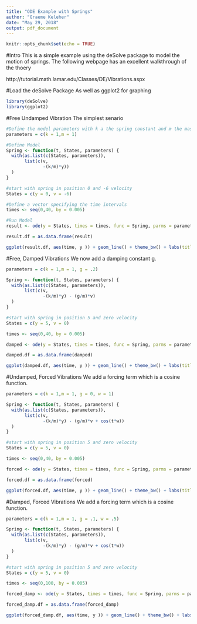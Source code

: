 ---
title: "ODE Example with Springs"
author: "Graeme Keleher"
date: "May 29, 2018"
output: pdf_document
---

```{r setup, include=FALSE}
knitr::opts_chunk$set(echo = TRUE)
```

#Intro
This is a simple example using the deSolve package to model the motion of springs. The following webpage has an excellent walkthrough of the thoery

http://tutorial.math.lamar.edu/Classes/DE/Vibrations.aspx


#Load the deSolve Package 
As well as ggplot2 for graphing
```{r message=FALSE, warning=FALSE}
library(deSolve)
library(ggplot2)
```


#Free Undamped Vibration
The simplest senario
```{r}

#Define the model parameters with k a the spring constant and m the mass
parameters = c(k = 1,m = 1)

#Define Model
Spring <- function(t, States, parameters) {
  with(as.list(c(States, parameters)),
       list(c(v,
              -(k/m)*y))
  )
}

#start with spring in position 0 and -6 velocity
States = c(y = 0, v = -6)

#Define a vector specifying the time intervals
times <- seq(0,40, by = 0.005)

#Run Model
result <- ode(y = States, times = times, func = Spring, parms = parameters)
```


```{r, echo = FALSE}
result.df = as.data.frame(result)

ggplot(result.df, aes(time, y )) + geom_line() + theme_bw() + labs(title = "Free, Undamped Vibrations", x = "Time (in seconds)", y = "Distance (in cm)")
```


#Free, Damped Vibrations
We now add a damping constant g. 
```{r}

parameters = c(k = 1,m = 1, g = .2)

Spring <- function(t, States, parameters) {
  with(as.list(c(States, parameters)),
       list(c(v,
              -(k/m)*y) - (g/m)*v)
  )
}

#start with spring in position 5 and zero velocity
States = c(y = 5, v = 0)

times <- seq(0,40, by = 0.005)

damped <- ode(y = States, times = times, func = Spring, parms = parameters)
```



```{r, echo = FALSE}
damped.df = as.data.frame(damped)

ggplot(damped.df, aes(time, y )) + geom_line() + theme_bw() + labs(title = "Free, Damped Vibrations", x = "Time (in seconds)", y = "Distance (in cm)")
```

#Undamped, Forced Vibrations
We add a forcing term which is a cosine function.
```{r}
parameters = c(k = 1,m = 1, g = 0, w = 1)

Spring <- function(t, States, parameters) {
  with(as.list(c(States, parameters)),
       list(c(v,
              -(k/m)*y) - (g/m)*v + cos(t*w))
  )
}

#start with spring in position 5 and zero velocity
States = c(y = 5, v = 0)

times <- seq(0,40, by = 0.005)

forced <- ode(y = States, times = times, func = Spring, parms = parameters)
```



```{r, echo = FALSE}
forced.df = as.data.frame(forced)

ggplot(forced.df, aes(time, y )) + geom_line() + theme_bw() + labs(title = "Forced, Undamped Vibrations", x = "Time (in seconds)", y = "Distance (in cm)")
```
#Damped, Forced Vibrations
We add a forcing term which is a cosine function.
```{r}
parameters = c(k = 1,m = 1, g = .1, w = .5)

Spring <- function(t, States, parameters) {
  with(as.list(c(States, parameters)),
       list(c(v,
              -(k/m)*y) - (g/m)*v + cos(t*w))
  )
}

#start with spring in position 5 and zero velocity
States = c(y = 5, v = 0)

times <- seq(0,100, by = 0.005)

forced_damp <- ode(y = States, times = times, func = Spring, parms = parameters)
```



```{r, echo = FALSE}
forced_damp.df = as.data.frame(forced_damp)

ggplot(forced_damp.df, aes(time, y )) + geom_line() + theme_bw() + labs(title = "Forced, Damped Vibrations", x = "Time (in seconds)", y = "Distance (in cm)")
```


